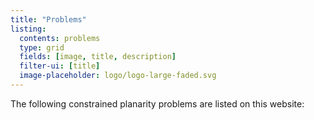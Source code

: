 ```yaml
---
title: "Problems"
listing:
  contents: problems
  type: grid
  fields: [image, title, description]
  filter-ui: [title]
  image-placeholder: logo/logo-large-faded.svg
---
```


The following constrained planarity problems are listed on this website:
